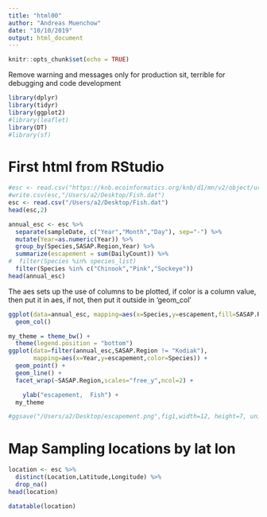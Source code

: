 ```yaml
---
title: "html00"
author: "Andreas Muenchow"
date: "10/10/2019"
output: html_document
---
```


```r
knitr::opts_chunk$set(echo = TRUE)
```
Remove warning and messages only for production sit, terrible for debugging and code development
```r
library(dplyr)
library(tidyr)
library(ggplot2)
#library(leaflet)
library(DT)
#library(sf)
```
# First html from RStudio
```r

#esc <- read.csv("https://knb.ecoinformatics.org/knb/d1/mn/v2/object/urn%3Auuid%3Af119a05b-bbe7-4aea-93c6-85434dcb1c5e")
#write.csv(esc,"/Users/a2/Desktop/Fish.dat")
esc <- read.csv("/Users/a2/Desktop/Fish.dat")
head(esc,2)
```
```r
annual_esc <- esc %>%
  separate(sampleDate, c("Year","Month","Day"), sep="-") %>%
  mutate(Year=as.numeric(Year)) %>%
  group_by(Species,SASAP.Region,Year) %>%
  summarize(escapement = sum(DailyCount)) %>%
#  filter(Species %in% species_list)
  filter(Species %in% c("Chinook","Pink","Sockeye"))
head(annual_esc)
```
The aes sets up the use of columns to be plotted, if color is a column value, then put it in aes, if not, then put it outside in 'geom_col'
```r
ggplot(data=annual_esc, mapping=aes(x=Species,y=escapement,fill=SASAP.Region)) +
  geom_col()
```
```r
my_theme = theme_bw() +
  theme(legend.position = "bottom")
ggplot(data=filter(annual_esc,SASAP.Region != "Kodiak"),
       mapping=aes(x=Year,y=escapement,color=Species)) +
  geom_point() +
  geom_line() +
  facet_wrap(~SASAP.Region,scales="free_y",ncol=2) +

    ylab("escapement,  Fish") +
  my_theme

#ggsave("/Users/a2/Desktop/escapement.png",fig1,width=12, height=7, units="in"")
```
# Map Sampling locations by lat lon
```r
location <- esc %>%
  distinct(Location,Latitude,Longitude) %>%
  drop_na()
head(location)
```
```r
datatable(location)
```